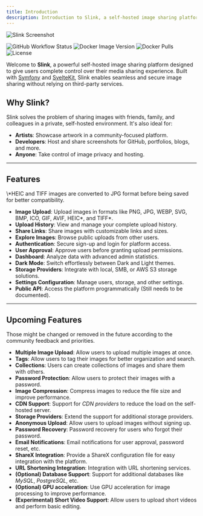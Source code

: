 ```yaml
---
title: Introduction
description: Introduction to Slink, a self-hosted image sharing platform.
---
```



![Slink Screenshot](../../screens/7e68ebd6-a826-43ba-aaa7-ddb6b69357c1.png)

<div class="flex flex-wrap gap-2 items-center">
  <a>
    <img
      src="https://img.shields.io/github/actions/workflow/status/andrii-kryvoviaz/slink/release.yml?logo=github"
      alt="GitHub Workflow Status"
    />
  </a>
  <a>
    <img
      src="https://img.shields.io/docker/v/anirdev/slink?color=blue"
      alt="Docker Image Version"
    />
  </a>
  <a>
    <img
      src="https://img.shields.io/docker/pulls/anirdev/slink?logo=docker"
      alt="Docker Pulls"
    />
  </a>
  <a>
    <img
      src="https://img.shields.io/github/license/andrii-kryvoviaz/slink?color=blue"
      alt="License"
    />
  </a>
</div>

Welcome to **Slink**, a powerful self-hosted image sharing platform designed to give users complete control over their media sharing experience. Built with [Symfony](https://symfony.com/) and [SvelteKit](https://kit.svelte.dev/), Slink enables seamless and secure image sharing without relying on third-party services.

## Why Slink?

Slink solves the problem of sharing images with friends, family, and colleagues in a private, self-hosted environment. It's also ideal for:

- **Artists**: Showcase artwork in a community-focused platform.
- **Developers**: Host and share screenshots for GitHub, portfolios, blogs, and more.
- **Anyone**: Take control of image privacy and hosting.

---

## Features

<Aside>
  \*HEIC and TIFF images are converted to JPG format before being saved for
  better compatibility.
</Aside>

- **Image Upload**: Upload images in formats like PNG, JPG, WEBP, SVG, BMP, ICO, GIF, AVIF, HEIC*, and TIFF*.
- **Upload History**: View and manage your complete upload history.
- **Share Links**: Share images with customizable links and sizes.
- **Explore Images**: Browse public uploads from other users.
- **Authentication**: Secure sign-up and login for platform access.
- **User Approval**: Approve users before granting upload permissions.
- **Dashboard**: Analyze data with advanced admin statistics.
- **Dark Mode**: Switch effortlessly between Dark and Light themes.
- **Storage Providers**: Integrate with local, SMB, or AWS S3 storage solutions.
- **Settings Configuration**: Manage users, storage, and other settings.
- **Public API**: Access the platform programmatically (Still needs to be documented).

---

## Upcoming Features

<Aside type="caution" title="Important">
  Those might be changed or removed in the future according to the community
  feedback and priorities.
</Aside>

- **Multiple Image Upload**: Allow users to upload multiple images at once.
- **Tags**: Allow users to tag their images for better organization and search.
- **Collections**: Users can create collections of images and share them with others.
- **Password Protection**: Allow users to protect their images with a password.
- **Image Compression**: Compress images to reduce the file size and improve performance.
- **CDN Support**: Support for _CDN_ _providers_ to reduce the load on the self-hosted server.
- **Storage Providers**: Extend the support for additional storage providers.
- **Anonymous Upload**: Allow users to upload images without signing up.
- **Password Recovery**: Password recovery for users who forgot their password.
- **Email Notifications**: Email notifications for user approval, password reset, etc.
- **ShareX Integration**: Provide a ShareX configuration file for easy integration with the platform.
- **URL Shortening Integration**: Integration with URL shortening services.
- **(Optional) Database Support**: Support for additional databases like _MySQL_, _PostgreSQL_, etc.
- **(Optional) GPU acceleration**: Use GPU acceleration for image processing to improve performance.
- **(Experimental) Short Video Support**: Allow users to upload short videos and perform basic editing.
